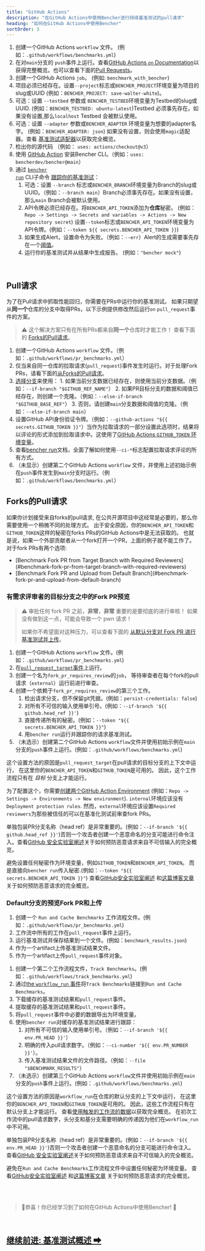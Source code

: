 ```yaml
---
title: "GitHub Actions"
description: "在GitHub Actions中使用Bencher进行持续基准测试的pull请求"
heading: "如何在GitHub Actions中使用Bencher"
sortOrder: 3
---
```



<GitHubActions1 />

1. 创建一个GitHub Actions `workflow` 文件。 (例如：`.github/workflows/benchmarks.yml`)
2. 在对`main`分支的 `push`事件上运行。查看[GitHub Actions `on` Documentation](https://docs.github.com/zh/actions/using-workflows/workflow-syntax-for-github-actions#on)以获得完整概览。也可以查看下面的[Pull Requests](#pull-requests)。
3. 创建一个GitHub Actions `job`。 (例如: `benchmark_with_bencher`)
4. 项目必须已经存在。设置`--project`标志或`BENCHER_PROJECT`环境变量为项目的slug或UUID (例如：`BENCHER_PROJECT: save-walter-white`)。
6. 可选：设置 `--testbed` 参数或 `BENCHER_TESTBED`环境变量为Testbed的slug或UUID. (例如：`BENCHER_TESTBED: ubuntu-latest`)Testbed 必须事先存在。如果没有设置,那么`localhost` Testbed 会被默认使用。
7. 可选：设置 `--adapter` 参数或`BENCHER_ADAPTER` 环境变量为想要的adapter名字。 (例如：`BENCHER_ADAPTER: json`) 如果没有设置，则会使用`magic`适配器。查看 [基准测试适配器](/zh/docs/explanation/adapters/)以获取完全概览。
8. 检出你的源代码 （例如： `uses: actions/checkout@v3`）
9. 使用 [GitHub Action](https://github.com/marketplace/actions/bencher-cli) 安装Bencher CLI。（例如：`uses: bencherdev/bencher@main`）
10. 通过 <code><a href="/zh/docs/explanation/bencher-run/">bencher run</a></code> CLI子命令 [跟踪你的基准测试](/zh/docs/how-to/track-benchmarks/)：
    1.  可选：设置 `--branch` 标志或`BENCHER_BRANCH`环境变量为Branch的slug或UUID。（例如：`--branch main`）Branch必须事先存在。如果没有设置，那么`main` Branch会被默认使用。
    2. API令牌必须已经存在。将`BENCHER_API_TOKEN`添加为**仓库**秘密。 (例如： `Repo -> Settings -> Secrets and variables -> Actions -> New repository secret`) 设置`--token`标志或`BENCHER_API_TOKEN`环境变量为API令牌。(例如：`--token ${{ secrets.BENCHER_API_TOKEN }}`)
    3.  如果生成Alert，设置命令为失败。（例如：`--err`）Alert的生成需要事先存在一个[阈值](/zh/docs/explanation/thresholds/)。
    4.  运行你的基准测试并从结果中生成报告。 (例如：`"bencher mock"`)

<br/>

## Pull请求

为了在Pull请求中抓取性能回归，你需要在PRs中运行你的基准测试。
如果只期望从**同一个**仓库的分支中取得PRs，以下示例提供修改然后运行`on` `pull_request`事件的方案。

> ⚠️ 这个解决方案只有在所有PRs都来自**同一个**仓库时才能工作！
> 查看下面的 [Forks的Pull请求](#pull-requests-from-forks)。

<GitHubActions2 />

1. 创建一个GitHub Actions `workflow` 文件。（例如：`.github/workflows/pr_benchmarks.yml`）
2. 仅当来自同一仓库的拉取请求(`pull_request`)事件发生时运行。对于处理Fork PRs，请看下面的[从Forks的Pull请求](#pull-requests-from-forks)。
3. [选择分支](http://localhost:3000/zh/docs/explanation/branch-selection/)来使用：
        1. 如果当前分支数据已经存在，则使用当前分支数据。（例如：`--if-branch "$GITHUB_REF_NAME"`）
        2. 如果PR目标分支的数据和阈值已经存在，则创建一个克隆。（例如：`--else-if-branch "$GITHUB_BASE_REF"`）
        3. 否则，请创建`main`分支数据和阈值的克隆。（例如：`--else-if-branch main`）
4. 设置GitHub API身份验证令牌。（例如：`--github-actions "${{ secrets.GITHUB_TOKEN }}"`）当作为拉取请求的一部分设置此选项时，结果将以评论的形式添加到拉取请求中。这使用了[GitHub Actions `GITHUB_TOKEN` 环境变量](https://docs.github.com/ja/actions/security-guides/automatic-token-authentication)。
5. 查看[bencher run](/zh/docs/explanation/bencher-run/)文档，全面了解如何使用`--ci-*`标志配置拉取请求评论的所有方式。
6. （未显示）创建第二个GitHub Actions `workflow` 文件，并使用上述初始示例在`push`事件发生到`main`分支时运行。（例如：`.github/workflows/benchmarks.yml`）

## Forks的Pull请求

如果你计划接受来自forks的pull请求, 在公共开源项目中这经常是必要的，那么你需要使用一个稍微不同的处理方式。
出于安全原因，你的`BENCHER_API_TOKEN`和`GITHUB_TOKEN`这样的秘密在forks PRs的GitHub Actions中是无法获取的。
也就是说，如果一个外部贡献者从一个fork打开一个PR，上面的例子就不能工作了。
对于fork PRs有两个选项:

<ul>
  <li>[Benchmark Fork PR from Target Branch with Required Reviewers](#benchmark-fork-pr-from-target-branch-with-required-reviewers)</li>
  <li>[Benchmark Fork PR and Upload from Default Branch](#benchmark-fork-pr-and-upload-from-default-branch)</li>
</ul>

### 有需求评审者的目标分支之中的Fork PR预览

> ⚠️ 审批任何 fork PR 之前，**非常**，**非常** 重要的是要彻底的进行审核！
> 如果没有做到这一点，可能会导致一个 pwn 请求！
>
> 如果你不希望面对这种压力，可以查看下面的 [从默认分支对 Fork PR 进行基准测试并上传](#benchmark-fork-pr-and-upload-from-default-branch)。

<GitHubActions3 />

1. 创建一个GitHub Actions `workflow` 文件。(例如：`.github/workflows/pr_benchmarks.yml`)
1. 在[`pull_request_target`事件](https://docs.github.com/zh/actions/using-workflows/events-that-trigger-workflows#pull_request_target)上运行。
1. 创建一个名为`fork_pr_requires_review`的`job`， 等待审查者在每个fork的pull请求（`external`）运行前进行审查。
1. 创建一个依赖于`fork_pr_requires_review`的第三个工作。
   1. 检出请求分支，但不保留git凭据。(例如：`persist-credentials: false`)
   2. 对所有不可信的输入使用单引号。(例如：`--if-branch '${{ github.head_ref }}'`)
   3. 直接传递所有的秘密。(例如：`--token "${{ secrets.BENCHER_API_TOKEN }}"`)
   4. 用`bencher run`运行并跟踪你的请求基准测试。
1. （未选示）创建第二个GitHub Actions `workflow`文件并使用初始示例在`main`分支的`push`事件上运行。(例如：`.github/workflows/benchmarks.yml`)

这个设置方法的原因是`pull_request_target`在pull请求的目标分支的上下文中运行，
在这里你的`BENCHER_API_TOKEN`和`GITHUB_TOKEN`是可用的。
因此，这个工作流程只有在 _目标_ 分支上才能运行。

为了配置这个，你需要[创建两个GitHub Action Environment](https://docs.github.com/zh/actions/deployment/targeting-different-environments/using-environments-for-deployment#using-an-environment)
(例如：`Repo -> Settings -> Environments -> New environment`).
`internal`环境应该没有`Deployment protection rules`.
然而，`external`环境应该设置`Required reviewers`为那些被信任的可以在基准化测试前审查fork PRs。

单独包装PR分支名称（head ref）是非常重要的。(例如：`--if-branch '${{ github.head_ref }}'`)否则一个攻击者创建一个恶意命名的分支可能进行命令注入。查看[GitHub 安全实验室阐述](https://securitylab.github.com/research/github-actions-untrusted-input/)关于如何预防恶意请求来自不可信输入的完全概览。

避免设置任何秘密作为环境变量，例如`GITHUB_TOKEN`和`BENCHER_API_TOKEN`。
而是直接向`bencher run`传入秘密.(例如：`--token "${{ secrets.BENCHER_API_TOKEN }}"`)
查看[GitHub安全实验室阐述](https://securitylab.github.com/research/github-actions-preventing-pwn-requests/)
和[这篇博客文章](https://nathandavison.com/blog/github-actions-and-the-threat-of-malicious-pull-requests)
关于如何预防恶意请求的完全概览。

### Default分支的预览Fork PR和上传

<GitHubActions4 />

1. 创建一个 `Run and Cache Benchmarks` 工作流程文件。(例如：`.github/workflows/pr_benchmarks.yml`)
2. 工作流中所有的工作在`pull_request`事件上运行。
3. 运行基准测试并保存结果到一个文件。(例如：`benchmark_results.json`)
4. 作为一个artifact上传基准测试结果文件。
5. 作为一个artifact上传`pull_request`事件对象。

<GitHubActions5 />

1. 创建一个第二个工作流程文件，`Track Benchmarks`。(例如：`.github/workflows/track_benchmarks.yml`)
2. 通过[the `workflow_run` 事件](https://docs.github.com/zh/actions/using-workflows/events-that-trigger-workflows#workflow_run)将`Track Benchmarks`链接到`Run and Cache Benchmarks`。
3. 下载缓存的基准测试结果和`pull_request`事件。
4. 提取缓存的基准测试结果和`pull_request`事件。
5. 将`pull_request`事件中必要的数据导出为环境变量。
6. 使用`bencher run`对缓存的基准测试结果进行跟踪：
   1. 对所有不可信的输入使用单引号。（例如：`--if-branch '${{ env.PR_HEAD }}'`）
   2. 明确的传入pull请求数字。（例如：`--ci-number '${{ env.PR_NUMBER }}'`）。
   3. 传入基准测试结果文件的文件路径。（例如：`--file "$BENCHMARK_RESULTS"`）
1. （未选示）创建第三个GitHub Actions `workflow`文件并使用初始示例在`main`分支的`push`事件上运行。(例如：`.github/workflows/benchmarks.yml`)

这个设置方法的原因是`workflow_run`在仓库的默认分支的上下文中运行，
在这里你的`BENCHER_API_TOKEN`和`GITHUB_TOKEN`是可用的。
因此，这些工作流程只有在默认分支上才能运行。
查看[使用触发的工作流的数据](https://docs.github.com/zh/actions/using-workflows/events-that-trigger-workflows#using-data-from-the-triggering-workflow)以获取完全概览。
在初次工作流中的pull请求数字，头分支和基分支需要明确的传递因为他们在`workflow_run`中不可用。

单独包装PR分支名称（head ref）是非常重要的。(例如：`--if-branch '${{ env.PR_HEAD }}'`)否则一个攻击者创建一个恶意命名的分支可能进行命令注入。查看[GitHub 安全实验室阐述](https://securitylab.github.com/research/github-actions-untrusted-input/)关于如何预防恶意请求来自不可信输入的完全概览。

避免在`Run and Cache Benchmarks`工作流程文件中设置任何秘密为环境变量。
查看[GitHub安全实验室阐述](https://securitylab.github.com/research/github-actions-preventing-pwn-requests/)
和[这篇博客文章](https://nathandavison.com/blog/github-actions-and-the-threat-of-malicious-pull-requests)
关于如何预防恶意请求的完全概览。

<br/>
<br/>

> 🐰恭喜！你已经学习到了如何在GitHub Actions中使用Bencher!  🎉

<br/>

<h2><a href="/zh/docs/explanation/benchmarking/">继续前进: 基准测试概述 ➡</a></h2>
